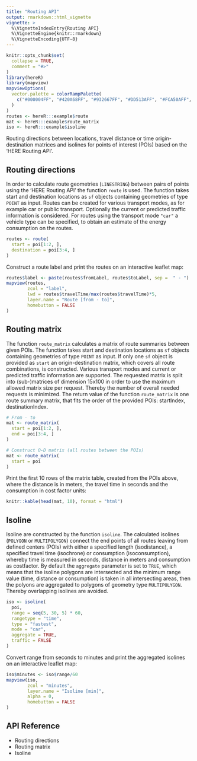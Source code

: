 ```yaml
---
title: "Routing API"
output: rmarkdown::html_vignette
vignette: >
  %\VignetteIndexEntry{Routing API}
  %\VignetteEngine{knitr::rmarkdown}
  %\VignetteEncoding{UTF-8}
---
```


```r
knitr::opts_chunk$set(
  collapse = TRUE,
  comment = "#>"
)
library(hereR)
library(mapview)
mapviewOptions(
  vector.palette = colorRampPalette(
    c("#000004FF", "#420A68FF", "#932667FF", "#DD513AFF", "#FCA50AFF", "#FCFFA4FF")
  )
)
routes <- hereR:::example$route
mat <- hereR:::example$route_matrix
iso <- hereR:::example$isoline
```

Routing directions between locations, travel distance or time origin-destination matrices and isolines for points of interest (POIs) based on the 'HERE Routing API'.

## Routing directions
In order to calculate route geometries (`LINESTRING`) between pairs of points using the 'HERE Routing API' the function `route` is used. The function takes start and destination locations as `sf` objects containing geometries of type `POINT` as input. Routes can be created for various transport modes, as for example car or public transport. Optionally the current or predicted traffic information is considered. For routes using the transport mode `"car"` a vehicle type can be specified, to obtain an estimate of the energy consumption on the routes.
```r
routes <- route(
  start = poi[1:2, ],
  destination = poi[3:4, ]
)
```

Construct a route label and print the routes on an interactive leaflet map:
```r
routes$label <- paste(routes$fromLabel, routes$toLabel, sep =  " - ")
mapview(routes,
        zcol = "label",
        lwd = routes$travelTime/max(routes$travelTime)*5,
        layer.name = "Route [from - to]",
        homebutton = FALSE
)
```

## Routing matrix
The function `route_matrix` calculates a matrix of route summaries between given POIs. The function takes start and destination locations as `sf` objects containing geometries of type `POINT` as input. If only one `sf` object is provided as `start` an origin-destination matrix, which covers all route combinations, is constructed. Various transport modes and current or predicted traffic information are supported. The requested matrix is split into (sub-)matrices of dimension 15x100 in order to use the maximum allowed matrix size per request. Thereby the number of overall needed requests is minimized. The return value of the function `route_matrix` is one route summary matrix, that fits the order of the provided POIs: startIndex, destinationIndex.
```r
# From - to
mat <- route_matrix(
  start = poi[1:2, ],
  end = poi[3:4, ]
)

# Construct O-D matrix (all routes between the POIs)
mat <- route_matrix(
  start = poi
)
```

Print the first 10 rows of the matrix table, created from the POIs above, where the distance is in meters, the travel time in seconds and the consumption in cost factor units:

```r
knitr::kable(head(mat, 10), format = "html")
```

## Isoline
Isoline are constructed by the function `isoline`. The calculated isolines (`POLYGON` or `MULTIPOLYGON`) connect the end points of all routes leaving from defined centers (POIs) with either a specified length (isodistance), a specified travel time (isochrone) or consumption (isoconsumption), whereby time is measured in seconds, distance in meters and consumption as costfactor. By default the `aggregate` parameter is set to `TRUE`, which means that the isoline polygons are intersected and the minimum range value (time, distance or consumption) is taken in all intersecting areas, then the polyons are aggregated to polygons of geometry type `MULTIPOLYGON`. Thereby overlapping isolines are avoided.
```r
iso <- isoline(
  poi,
  range = seq(5, 30, 5) * 60,
  rangetype = "time",
  type = "fastest",
  mode = "car",
  aggregate = TRUE,
  traffic = FALSE
)
```

Convert range from seconds to minutes and print the aggregated isolines on an interactive leaflet map:
```r
iso$minutes <- iso$range/60
mapview(iso,
        zcol = "minutes",
        layer.name = "Isoline [min]",
        alpha = 0,
        homebutton = FALSE
)
```

## API Reference

* Routing directions
* Routing matrix
* Isoline
